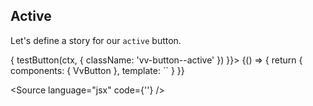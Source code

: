 
<Meta title="Components/Button/Props/active" />

## Active

Let's define a story for our `active` button.

<Canvas>
	<Story
		name="active"
		play={async (ctx) => {
			testButton(ctx, {
				className: 'vv-button--active'
			})
		}}>
		{() => {
			return {
				components: { VvButton },
				template: `<vv-button label="Active" active />`
			}
		}}
	</Story>
</Canvas>

<Source language="jsx" code={'<vv-button label="Active" active />'} />
